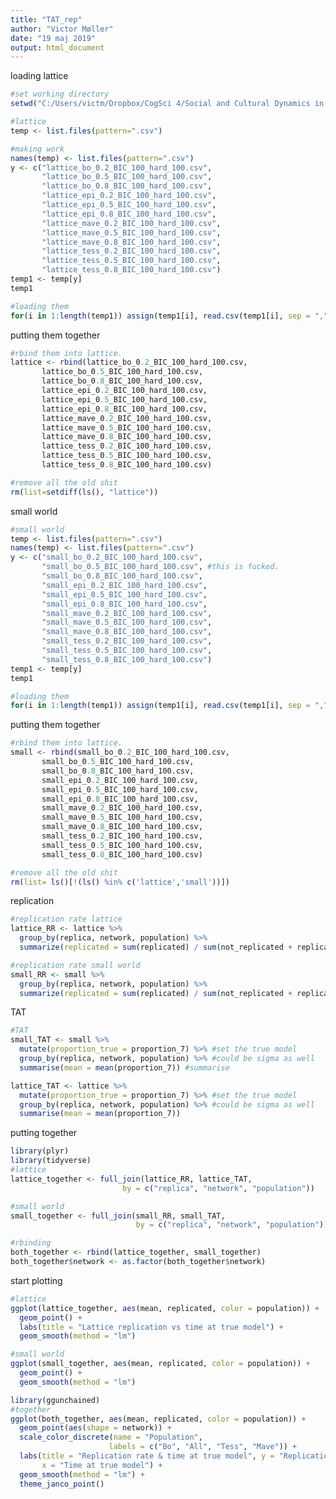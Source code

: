 ```yaml
---
title: "TAT_rep"
author: "Victor Møller"
date: "19 maj 2019"
output: html_document
---
```


loading lattice

```r
#set working directory
setwd("C:/Users/victm/Dropbox/CogSci 4/Social and Cultural Dynamics in Cognition/exam/CRUST-1/data/rfs50")

#lattice
temp <- list.files(pattern=".csv")

#making work
names(temp) <- list.files(pattern=".csv")
y <- c("lattice_bo_0.2_BIC_100_hard_100.csv",
       "lattice_bo_0.5_BIC_100_hard_100.csv",
       "lattice_bo_0.8_BIC_100_hard_100.csv",
       "lattice_epi_0.2_BIC_100_hard_100.csv",
       "lattice_epi_0.5_BIC_100_hard_100.csv",
       "lattice_epi_0.8_BIC_100_hard_100.csv",
       "lattice_mave_0.2_BIC_100_hard_100.csv",
       "lattice_mave_0.5_BIC_100_hard_100.csv",
       "lattice_mave_0.8_BIC_100_hard_100.csv",
       "lattice_tess_0.2_BIC_100_hard_100.csv",
       "lattice_tess_0.5_BIC_100_hard_100.csv",
       "lattice_tess_0.8_BIC_100_hard_100.csv")
temp1 <- temp[y]
temp1

#loading them 
for(i in 1:length(temp1)) assign(temp1[i], read.csv(temp1[i], sep = ","))

```

putting them together 

```r

#rbind them into lattice. 
lattice <- rbind(lattice_bo_0.2_BIC_100_hard_100.csv,
       lattice_bo_0.5_BIC_100_hard_100.csv,
       lattice_bo_0.8_BIC_100_hard_100.csv,
       lattice_epi_0.2_BIC_100_hard_100.csv,
       lattice_epi_0.5_BIC_100_hard_100.csv,
       lattice_epi_0.8_BIC_100_hard_100.csv,
       lattice_mave_0.2_BIC_100_hard_100.csv,
       lattice_mave_0.5_BIC_100_hard_100.csv,
       lattice_mave_0.8_BIC_100_hard_100.csv,
       lattice_tess_0.2_BIC_100_hard_100.csv,
       lattice_tess_0.5_BIC_100_hard_100.csv,
       lattice_tess_0.8_BIC_100_hard_100.csv)

#remove all the old shit 
rm(list=setdiff(ls(), "lattice"))

```

small world 

```r

#small world 
temp <- list.files(pattern=".csv")
names(temp) <- list.files(pattern=".csv")
y <- c("small_bo_0.2_BIC_100_hard_100.csv",
       "small_bo_0.5_BIC_100_hard_100.csv", #this is fucked. 
       "small_bo_0.8_BIC_100_hard_100.csv",
       "small_epi_0.2_BIC_100_hard_100.csv",
       "small_epi_0.5_BIC_100_hard_100.csv",
       "small_epi_0.8_BIC_100_hard_100.csv",
       "small_mave_0.2_BIC_100_hard_100.csv",
       "small_mave_0.5_BIC_100_hard_100.csv",
       "small_mave_0.8_BIC_100_hard_100.csv",
       "small_tess_0.2_BIC_100_hard_100.csv",
       "small_tess_0.5_BIC_100_hard_100.csv",
       "small_tess_0.8_BIC_100_hard_100.csv")
temp1 <- temp[y]
temp1

#loading them 
for(i in 1:length(temp1)) assign(temp1[i], read.csv(temp1[i], sep = ","))

```

putting them together 

```r

#rbind them into lattice. 
small <- rbind(small_bo_0.2_BIC_100_hard_100.csv,
       small_bo_0.5_BIC_100_hard_100.csv,
       small_bo_0.8_BIC_100_hard_100.csv,
       small_epi_0.2_BIC_100_hard_100.csv,
       small_epi_0.5_BIC_100_hard_100.csv,
       small_epi_0.8_BIC_100_hard_100.csv,
       small_mave_0.2_BIC_100_hard_100.csv,
       small_mave_0.5_BIC_100_hard_100.csv,
       small_mave_0.8_BIC_100_hard_100.csv,
       small_tess_0.2_BIC_100_hard_100.csv,
       small_tess_0.5_BIC_100_hard_100.csv,
       small_tess_0.8_BIC_100_hard_100.csv)

#remove all the old shit 
rm(list= ls()[!(ls() %in% c('lattice','small'))])
```

replication

```r

#replication rate lattice
lattice_RR <- lattice %>%
  group_by(replica, network, population) %>%
  summarize(replicated = sum(replicated) / sum(not_replicated + replicated)) 

#replication rate small world 
small_RR <- small %>%
  group_by(replica, network, population) %>%
  summarize(replicated = sum(replicated) / sum(not_replicated + replicated)) 

```

TAT

```r
#TAT
small_TAT <- small %>% 
  mutate(proportion_true = proportion_7) %>% #set the true model
  group_by(replica, network, population) %>% #could be sigma as well
  summarise(mean = mean(proportion_7)) #summarise 

lattice_TAT <- lattice %>%
  mutate(proportion_true = proportion_7) %>% #set the true model
  group_by(replica, network, population) %>% #could be sigma as well
  summarise(mean = mean(proportion_7))

```

putting together 

```r

library(plyr)
library(tidyverse)
#lattice
lattice_together <- full_join(lattice_RR, lattice_TAT, 
                         by = c("replica", "network", "population")) 

#small world 
small_together <- full_join(small_RR, small_TAT,
                            by = c("replica", "network", "population"))

#rbinding 
both_together <- rbind(lattice_together, small_together)
both_together$network <- as.factor(both_together$network)
```


start plotting 

```r

#lattice
ggplot(lattice_together, aes(mean, replicated, color = population)) +
  geom_point() +
  labs(title = "Lattice replication vs time at true model") +
  geom_smooth(method = "lm")

#small world
ggplot(small_together, aes(mean, replicated, color = population)) +
  geom_point() +
  geom_smooth(method = "lm")

library(ggunchained)
#together
ggplot(both_together, aes(mean, replicated, color = population)) +
  geom_point(aes(shape = network)) +
  scale_color_discrete(name = "Population", 
                      labels = c("Bo", "All", "Tess", "Mave")) +
  labs(title = "Replication rate & time at true model", y = "Replication rate",
       x = "Time at true model") +
  geom_smooth(method = "lm") +
  theme_janco_point()

```

